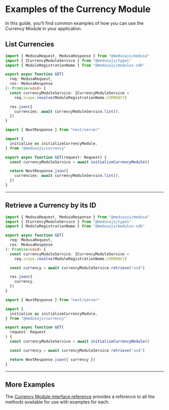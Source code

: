 
# Examples of the Currency Module

In this guide, you’ll find common examples of how you can use the Currency Module in your application.

## List Currencies

<Tabs groupId="app-type" isCodeTabs={true}>
  <TabItem label="Medusa API Router" value="medusa">

  ```ts
  import { MedusaRequest, MedusaResponse } from "@medusajs/medusa"
  import { ICurrencyModuleService } from "@medusajs/types"
  import { ModuleRegistrationName } from "@medusajs/modules-sdk"

  export async function GET(
    req: MedusaRequest,
    res: MedusaResponse
  ): Promise<void> {
    const currencyModuleService: ICurrencyModuleService =
      req.scope.resolve(ModuleRegistrationName.CURRENCY)

    res.json({
      currencies: await currencyModuleService.list(),
    })
  }
  ```

  </TabItem>
  <TabItem label="Next.js App Router" value="nextjs">

  ```ts
  import { NextResponse } from "next/server"

  import {
    initialize as initializeCurrencyModule,
  } from "@medusajs/currency"

  export async function GET(request: Request) {
    const currencyModuleService = await initializeCurrencyModule()

    return NextResponse.json({
      currencies: await currencyModuleService.list(),
    })
  }
  ```

  </TabItem>
</Tabs>

---

## Retrieve a Currency by its ID

<Tabs groupId="app-type" isCodeTabs={true}>
  <TabItem label="Medusa API Router" value="medusa">

  ```ts
  import { MedusaRequest, MedusaResponse } from "@medusajs/medusa"
  import { ICurrencyModuleService } from "@medusajs/types"
  import { ModuleRegistrationName } from "@medusajs/modules-sdk"

  export async function GET(
    req: MedusaRequest,
    res: MedusaResponse
  ): Promise<void> {
    const currencyModuleService: ICurrencyModuleService =
      req.scope.resolve(ModuleRegistrationName.CURRENCY)

    const currency = await currencyModuleService.retrieve("usd")

    res.json({
      currency,
    })
  }
  ```

  </TabItem>
  <TabItem label="Next.js App Router" value="nextjs">

  ```ts
  import { NextResponse } from "next/server"

  import {
    initialize as initializeCurrencyModule,
  } from "@medusajs/currency"

  export async function GET(
    request: Request
  ) {
    const currencyModuleService = await initializeCurrencyModule()

    const currency = await currencyModuleService.retrieve("usd")

    return NextResponse.json({ currency })
  }
  ```

  </TabItem>
</Tabs>

---

## More Examples

The [Currency Module interface reference](../../../references/currency/interfaces/currency.ICurrencyModuleService.mdx) provides a reference to all the methods available for use with examples for each.
